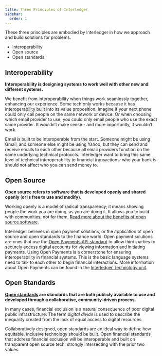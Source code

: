 ```yaml
---
title: Three Principles of Interledger
sidebar:
  order: 1
---
```



These three principles are embodied by Interledger in how we approach and build solutions for problems.

- Interoperability
- Open source
- Open standards

## Interoperability

**Interoperability is designing systems to work well with other new and different systems.**

We benefit from interoperability when things work seamlessly together, enhancing our experience. Some tech only works because it has interoperability built into its value proposition. Imagine if your next phone could only call people on the same network or device. Or when choosing which email provider to use, you could only email people who use the exact same provider. It wouldn’t make sense - and more importantly, it wouldn’t work.

Email is built to be interoperable from the start. Someone might be using Gmail, and someone else might be using Yahoo, but they can send and receive emails to each other because all email providers function on the same underlying technical protocols. Interledger want to bring this same level of technical interoperability to financial transactions: who your bank is should not affect who you can send money to.

## Open Source

**[Open source](https://opensource.org/osd/) refers to software that is developed openly and shared openly (or is free to use and modify).**

Working openly is a model of radical transparency; it means showing people the work you are doing, as you are doing it. It allows you to build with communities, not for them. [Read more about the benefits of open source software](https://opensource.com/life/15/12/why-open-source).

Interledger believes in open payment solutions, or the application of open source and open standards to the finance world. Open payment solutions are ones that use the [Open Payments API standard](https://openpayments.dev) to allow third-parties to securely access digital accounts for viewing information and initiating payments. Using Open Payments is a cornerstone for ensuring interoperability in financial systems. This is the basic language systems need to talk to each other to begin financial interactions. More information about Open Payments can be found in the [Interledger Technology unit](/interledger-technology/what-is-the-ilp).

## Open Standards

**[Open standards](https://www.w3.org/2005/09/dd-osd.html) are standards that are both publicly available to use and developed through a collaborative, community-driven process.**

In many cases, financial exclusion is a natural consequence of poor digital public infrastructure. The term _digital divide_ is used to describe the inequality created from the lack of equal access to digital resources. 

Collaboratively designed, open standards are an ideal way to define how equitable, inclusive technology should be built. Open financial standards that address financial exclusion will be interoperable and built on transparent open source tech, strongly intersecting with the prior two values.

<CompletionTracker postId="three-principles-of-interledger" client:only="preact" />

